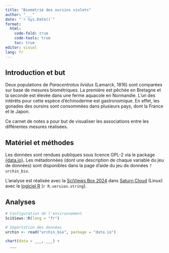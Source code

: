 ```yaml
---
title: "Biométrie des oursins violets"
author: "___"
date: "`r Sys.Date()`"
format:
  html:
    code-fold: true
    code-tools: true
    toc: true
editor: visual
lang: fr
---
```


<!--# Ce document est un carnet de notes. C'est l'équivalent d'un cahier de laboratoire pour vos analyses de données. Vous allez y consigner toutes les analyses que vous avez réalisées et leurs interprétations dans l'ordre de votre progression. Il se différencie des documents de présentation des résultats (rapport, présentation avec dias, article scientifique, ouvrage plus conséquent) par son style bref et informel. Dans les documents de présentation, les résultats les plus pertinents sont choisis alors que le carnet de notes reprend tout ce qui a été fait pour garder une trace du raisonnement complet qui a mené à l'analyse. Un carnet de notes commence toujours pour une brève introduction de quelques lignes qui présente le sujet étudié. -->

<!--% Remplacez author: "___" par votre nom dans l'entête YAML. Votre nom n'est pas votre login Github. -->

## Introduction et but

Deux populations de *Paracentrotus lividus* (Lamarck, 1816) sont comparées sur base de mesures biométriques. La première est pêchée en Bretagne et la seconde est élevée dans une ferme aquacole en Normandie. L'un des intérêts pour cette espèce d'échinoderme est gastronomique. En effet, les gonades des oursins sont consommées dans plusieurs pays, dont la France et le Japon.

Ce carnet de notes a pour but de visualiser les associations entre les différentes mesures réalisées.

## Matériel et méthodes

<!--# Dans un bloc-notes, la section matériel et méthodes peut être succincte et renvoyer, par exemple, à un cahier de laboratoire pour les détails, ou à un lien pour des données ouvertes (le DOI est un lien fiable, lorsqu'il existe). Précisez toujours les analyses statistiques et les logiciels utilisés, y compris leurs versions. Attention : RStudio n'est "que" l'éditeur, le logiciel qui fait les calculs est R ! -->

Les données sont rendues publiques sous licence GPL-2 via le package [{data.io}](https://www.sciviews.org/data.io/)**.** Les métadonnées (dont une description de chaque variable du jeu de données) sont disponibles dans la page d'aide du jeu de données `?urchin_bio`.

L'analyse est réalisée avec la [SciViews Box 2024](https://www.sciviews.org/software/svbox/) dans [Saturn Cloud](https://saturncloud.io) (Linux) avec le [logiciel R](https://www.r-project.org) (`r R.version.string`).

## Analyses

```r
# Configuration de l'environnement
SciViews::R(lang = "fr")
```

<!--# Le chunk ci-dessous permet d'importer les données. La fonction `read()` importe le tableau `urchin_bio` depuis le package {data.io}. Ce tableau est ensuite assigné à `urchin`, ce qui signifie qu'il est désormais accessible sous ce nom.-->

```r
# Importation des données
urchin <- read("urchin_bio", package = "data.io")
```

<!--% Réalisez un nuage de points de la hauteur en fonction de la masse des oursins. -->

```r
chart(data = ___, ___) +
  ___
```

